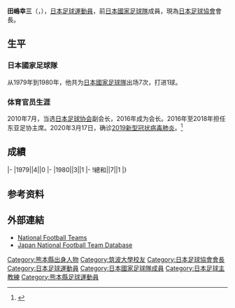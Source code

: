 {{Infobox football biography
|name=田嶋幸三
|image=
|fullname=田嶋幸三
|birth_date={{Birth date and age|1957|11|21}}
|cityofbirth=[[熊本縣|熊本縣]]
|countryofbirth=[[日本|日本]]
|height=
|position=[[中场|中场]]
|currentclub=
|years=1980-1982
|clubs=[[JEF聯市原·千葉|古河電工]]
|caps(goals)=
|nationalyears=1979-1980
|nationalteam=[[日本國家足球隊|日本]]
|nationalcaps(goals)=7 (1)
}}
'''田嶋幸三'''（{{jpn|j=田嶋 幸三|hg=たしま こうぞう|rm=Tashima Kōzō}}，{{Bd|1957年|11月21日|||Tashima Kozo}}），[[日本|日本]][[足球|足球]][[運動員|運動員]]，前[[日本國家足球隊|日本國家足球隊]]成員，現為[[日本足球協會|日本足球協會]]會長。

== 生平 ==
=== 日本國家足球隊 ===
从1979年到1980年，他共为[[日本國家足球隊|日本國家足球隊]]出场7次，打进1球。

=== 体育官员生涯 ===
2010年7月，当选[[日本足球协会|日本足球协会]]副会长，2016年成为会长。2016年至2018年担任东亚足协主席。2020年3月17日，确诊[[2019新型冠状病毒肺炎|2019新型冠状病毒肺炎]]。<ref>{{Cite web|title=日本奥委会副主席田岛幸三确诊新冠肺炎|url=https://www.thepaper.cn/newsDetail_forward_6551739|accessdate=2020-03-17|work=澎湃新闻|archive-date=2020-05-06|archive-url=https://web.archive.org/web/20200506092204/https://www.thepaper.cn/newsDetail_forward_6551739|dead-url=no}}</ref>

== 成績 ==
{{Football player national team statistics|JPN}}
|-
|1979||4||0
|-
|1980||3||1
|-
!總和||7||1
|}

== 参考资料 ==
{{reflist}}

== 外部連結 ==
* [http://www.national-football-teams.com/v2/player.php?id=38249 National Football Teams] {{Wayback|url=http://www.national-football-teams.com/v2/player.php?id=38249 |date=20121016005435 }}
* [https://web.archive.org/web/20160319090345/http://www.japannationalfootballteam.com/en/players/tashima_kozo.html Japan National Football Team Database]

{{Japan-sport-bio-stub}}
{{Soccer-player-stub}}

{{Authority control}}

[[Category:熊本縣出身人物|Category:熊本縣出身人物]]
[[Category:筑波大學校友|Category:筑波大學校友]]
[[Category:日本足球協會會長|Category:日本足球協會會長]]
[[Category:日本足球運動員|Category:日本足球運動員]]
[[Category:日本國家足球隊成員|Category:日本國家足球隊成員]]
[[Category:日本足球主教練|Category:日本足球主教練]]
[[Category:熊本縣足球運動員|Category:熊本縣足球運動員]]